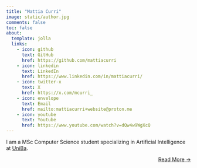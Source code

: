 ```yaml
---
title: "Mattia Curri"
image: static/author.jpg
comments: false
toc: false
about:
  template: jolla
  links:
    - icon: github
      text: GitHub
      href: https://github.com/mattiacurri
    - icon: linkedin
      text: LinkedIn
      href: https://www.linkedin.com/in/mattiacurri/
    - icon: twitter-x
      text: X
      href: https://x.com/mcurri_
    - icon: envelope
      text: Email
      href: mailto:mattiacurri+website@proton.me
    - icon: youtube
      text: Youtube
      href: https://www.youtube.com/watch?v=dQw4w9WgXcQ
---
```


<!-- ## About Me

Ciao! I’m Mattia, an Italian Computer Science bachelor graduate. I’m interested in expanding my cultural boundaries, improving my technical and professional knowledge, and learning from a pool of professionals to get things done. I am willingto work in the software development field, although I have little experience, I have a lot of interest and willingness to learn new things. Actually, I’m learning about Machine Learning and Deep Learning.

## Education -->

I am a MSc Computer Science student specializing in Artificial Intelligence at [UniBa](https://www.uniba.it/it/ricerca/dipartimenti/informatica).<br>

::: {style="text-align: right"}
[Read More →](about.qmd)
:::

